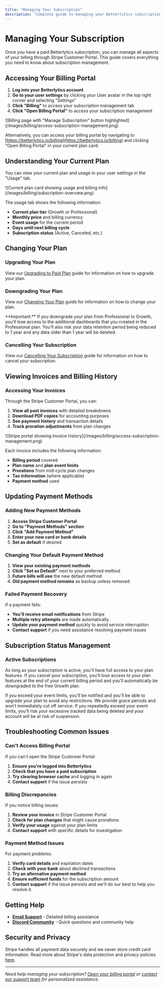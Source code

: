 ```yaml
---
title: "Managing Your Subscription"
description: "Complete guide to managing your Betterlytics subscription - change plans, view invoices, update payment methods, and access your billing history through Stripe Customer Portal."
---
```


# Managing Your Subscription

Once you have a paid Betterlytics subscription, you can manage all aspects of your billing through Stripe Customer Portal. This guide covers everything you need to know about subscription management.

## Accessing Your Billing Portal

1. **Log into your Betterlytics account**
2. **Go to your user settings** by clicking your User avatar in the top right corner and selecting "Settings"
3. **Click "Billing"** to access your subscription management tab
4. **Click "Open Billing Portal"** to access your subscription management

<div style={{ textAlign: "center" }}>
  ![Billing page with "Manage Subscription" button
  highlighted](/images/billing/access-subscription-management.png)
</div>

Alternatively, you can access your billing portal by navigating to [https://betterlytics.io/billing](https://betterlytics.io/billing) and clicking "Open Billing Portal" in your current plan card.

## Understanding Your Current Plan

You can view your current plan and usage in your user settings in the "Usage" tab.

<div style={{ textAlign: "center" }}>
  ![Current plan card showing usage and billing
  info](/images/billing/subscription-overview.png)
</div>

The usage tab shows the following information:

- **Current plan tier** (Growth or Professional)
- **Monthly price** and billing currency
- **Event usage** for the current period
- **Days until next billing cycle**
- **Subscription status** (Active, Canceled, etc.)

## Changing Your Plan

### Upgrading Your Plan

View our [Upgrading to Paid Plan](/pricing/upgrading) guide for information on how to upgrade your plan.

### Downgrading Your Plan

View our [Changing Your Plan](/pricing/changing-plans) guide for information on how to change your plan.


<Callout type="warning">
  **Important:** If you downgrade your plan from Professional to Growth, you'll
  lose access to the additional dashboards that you created in the Professional
  plan. You'll also risk your data retention period being reduced to 1 year and
  any data older than 1 year will be deleted.
</Callout>

### Cancelling Your Subscription

View our [Cancelling Your Subscription](/pricing/cancelling) guide for information on how to cancel your subscription.

## Viewing Invoices and Billing History

### Accessing Your Invoices

Through the Stripe Customer Portal, you can:

1. **View all past invoices** with detailed breakdowns
2. **Download PDF copies** for accounting purposes
3. **See payment history** and transaction details
4. **Track proration adjustments** from plan changes

<div style={{ textAlign: "center" }}>
  ![Stripe portal showing invoice
  history](/images/billing/access-subscription-management.png)
</div>

Each invoice includes the following information:

- **Billing period** covered
- **Plan name** and **plan event limits**
- **Prorations** from mid-cycle plan changes
- **Tax information** (where applicable)
- **Payment method** used

## Updating Payment Methods

### Adding New Payment Methods

1. **Access Stripe Customer Portal**
2. **Go to "Payment Methods" section**
3. **Click "Add Payment Method"**
4. **Enter your new card or bank details**
5. **Set as default** if desired

### Changing Your Default Payment Method

1. **View your existing payment methods**
2. **Click "Set as Default"** next to your preferred method
3. **Future bills will use** the new default method
4. **Old payment method remains** as backup unless removed

### Failed Payment Recovery

If a payment fails:

- **You'll receive email notifications** from Stripe
- **Multiple retry attempts** are made automatically
- **Update your payment method** quickly to avoid service interruption
- **Contact support** if you need assistance resolving payment issues

## Subscription Status Management

### Active Subscriptions

As long as your subscription is active, you'll have full access to your plan features. If you cancel your subscription,
you'll lose access to your plan features at the end of your current billing period and you'll automatically be downgraded to the free Growth plan.

If you exceed your event limits, you'll be notified and you'll be able to upgrade your plan to avoid any restrictions. We provide grace periods and won’t immediately cut off service.
If you repeatedly exceed your event limits, you'll risk your excessive tracked data being deleted and your account will be at risk of suspension.

## Troubleshooting Common Issues

### Can't Access Billing Portal

If you can't open the Stripe Customer Portal:

1. **Ensure you're logged into Betterlytics**
2. **Check that you have a paid subscription**
3. **Try clearing browser cache** and logging in again
4. **Contact support** if the issue persists

### Billing Discrepancies

If you notice billing issues:

1. **Review your invoice** in Stripe Customer Portal
2. **Check for plan changes** that might cause prorations
3. **Verify your usage** against your plan limits
4. **Contact support** with specific details for investigation

### Payment Method Issues

For payment problems:

1. **Verify card details** and expiration dates
2. **Check with your bank** about declined transactions
3. **Try an alternative payment method**
4. **Ensure sufficient funds** for the subscription amount
5. **Contact support** if the issue persists and we'll do our best to help you resolve it.

## Getting Help

- **[Email Support](mailto:support@betterlytics.io)** - Detailed billing assistance
- **[Discord Community](https://discord.gg/vwqSvPn6sP)** - Quick questions and community help

## Security and Privacy

Stripe handles all payment data securely and we never store credit card information. Read more about Stripe's data protection and privacy policies [here](https://stripe.com/legal/dpa).

---

_Need help managing your subscription? [Open your billing portal](/pricing/managing-subscription#accessing-your-billing-portal) or [contact our support team](mailto:support@betterlytics.io) for personalized assistance._
